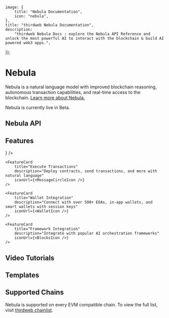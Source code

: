 
	image: {
		title: "Nebula Documentation",
		icon: "nebula",
	},
	title: "thirdweb Nebula Documentation",
	description:
		"thirdweb Nebula Docs : explore the Nebula API Reference and unlock the most powerful AI to interact with the blockchain & build AI powered web3 apps.",
});

# Nebula

Nebula is a natural language model with improved blockchain reasoning, autonomous transaction capabilities, and real-time access to the blockchain. [Learn more about Nebula.](https://blog.thirdweb.com/introducing-nebula-a-powerful-blockchain-model-to-read-write-and-reason-onchain/)

Nebula is currently live in Beta. 

<Stack>
<ArticleIconCard
	title="Try Nebula live"
	icon={ExternalLink}
	href="https://nebula.thirdweb.com"
/>
</Stack>

## Nebula API

<DocImage src={NebulaDiagram} />

## Features

<div
	className="my-4 grid gap-2 md:grid-cols-2 lg:grid-cols-2 "
>
	<FeatureCard
		title="Proprietary Blockchain Model"
		description="Trained on every EVM network and 1M+ contracts"
		iconUrl={<FileIcon />}
	/>

	<FeatureCard
		title="Execute Transactions"
		description="Deploy contracts, send transactions, and more with natural language"
		iconUrl={<MessageCircleIcon />}
	/>

	<FeatureCard
		title="Wallet Integration"
		description="Connect with over 500+ EOAs, in-app wallets, and smart wallets with session keys"
		iconUrl={<WalletIcon />}
	/>

	<FeatureCard
		title="Framework Integration"
		description="Integrate with popular AI orchestration frameworks"
		iconUrl={<BlocksIcon />}
	/>
</div>

## Video Tutorials

<Grid>

<ArticleCard
	title="Blockchain Explorer"
	description="Learn how to use Nebula to create an AI-powered block explorer"
	href="https://www.youtube.com/watch?v=vBooJytkXa4&t=596s"
/>

<ArticleCard
	title="Telegram AI Bot"
	description="Learn how to use Nebula to deploy contracts and transact on Telegram"
	href="https://www.youtube.com/watch?v=xrm0emiRGMk&t=1s"
/>

</Grid>

## Templates

<Grid>

<GithubTemplateCard title="Bouncer Eliza Agent" href="https://github.com/thirdweb-example/bouncer-eliza-agent" />
<GithubTemplateCard title="Block Explorer" href="https://github.com/thirdweb-example/nebula-block-explorer" />
<GithubTemplateCard title="ERC-20 Token Deployer" href="https://github.com/thirdweb-example/erc20-token-deployer" />

</Grid>

## Supported Chains
Nebula is supported on every EVM compatible chain. To view the full list, visit [thirdweb chainlist](https://thirdweb.com/chainlist?service=nebula).

<DocImage src={SupportedChains} />




